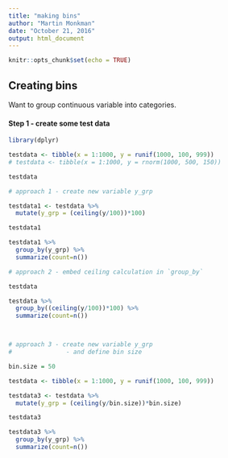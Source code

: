 ```yaml
---
title: "making bins"
author: "Martin Monkman"
date: "October 21, 2016"
output: html_document
---
```


```r
knitr::opts_chunk$set(echo = TRUE)
```

## Creating bins

Want to group continuous variable into categories.

#### Step 1 - create some test data

```r

library(dplyr)

testdata <- tibble(x = 1:1000, y = runif(1000, 100, 999))
# testdata <- tibble(x = 1:1000, y = rnorm(1000, 500, 150))

testdata

# approach 1 - create new variable y_grp

testdata1 <- testdata %>%
  mutate(y_grp = (ceiling(y/100))*100)

testdata1

testdata1 %>%
  group_by(y_grp) %>%
  summarize(count=n())

# approach 2 - embed ceiling calculation in `group_by`

testdata

testdata %>%
  group_by((ceiling(y/100))*100) %>%
  summarize(count=n())



# approach 3 - create new variable y_grp
#               - and define bin size

bin.size = 50

testdata <- tibble(x = 1:1000, y = runif(1000, 100, 999))

testdata3 <- testdata %>%
  mutate(y_grp = (ceiling(y/bin.size))*bin.size)

testdata3

testdata3 %>%
  group_by(y_grp) %>%
  summarize(count=n())



```


